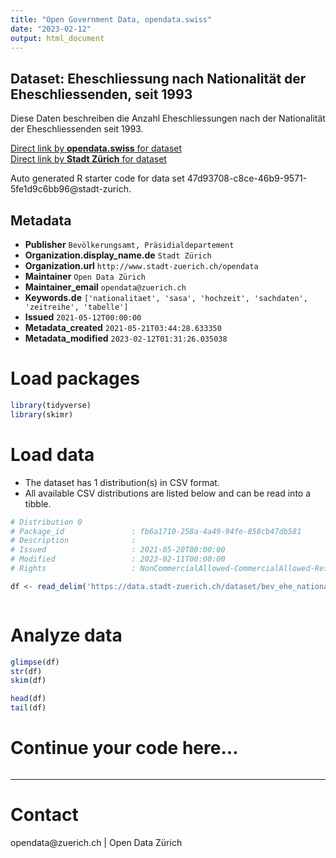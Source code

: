 ```yaml
---
title: "Open Government Data, opendata.swiss"
date: "2023-02-12"
output: html_document
---
```


## Dataset: Eheschliessung nach Nationalität der Eheschliessenden, seit 1993

Diese Daten beschreiben die Anzahl Eheschliessungen nach der Nationalität der Eheschliessenden seit 1993.

[Direct link by **opendata.swiss** for dataset](https://opendata.swiss/de/dataset/eheschliessung-nach-nationalitat-der-eheschliessenden-seit-1993)<br>
[Direct link by **Stadt Zürich** for dataset](https://data.stadt-zuerich.ch/dataset/bev_ehe_nationalitaet_od3305)

Auto generated R starter code for data set 47d93708-c8ce-46b9-9571-5fe1d9c6bb96@stadt-zurich.

## Metadata

- **Publisher** `Bevölkerungsamt, Präsidialdepartement`
- **Organization.display_name.de** `Stadt Zürich`
- **Organization.url** `http://www.stadt-zuerich.ch/opendata`
- **Maintainer** `Open Data Zürich`
- **Maintainer_email** `opendata@zuerich.ch`
- **Keywords.de** `['nationalitaet', 'sasa', 'hochzeit', 'sachdaten', 'zeitreihe', 'tabelle']`
- **Issued** `2021-05-12T00:00:00`
- **Metadata_created** `2021-05-21T03:44:28.633350`
- **Metadata_modified** `2023-02-12T01:31:26.035038`


# Load packages

```r

library(tidyverse)
library(skimr)

```

# Load data

-   The dataset has 1 distribution(s) in CSV format.
-   All available CSV distributions are listed below and can be read into a tibble.

```r

# Distribution 0
# Package_id               : fb6a1710-258a-4a49-94fe-858cb47db581
# Description              : 
# Issued                   : 2021-05-20T00:00:00
# Modified                 : 2023-02-11T00:00:00
# Rights                   : NonCommercialAllowed-CommercialAllowed-ReferenceNotRequired

df <- read_delim('https://data.stadt-zuerich.ch/dataset/bev_ehe_nationalitaet_od3305/download/BEV330OD3305.csv')



```

# Analyze data

```r

glimpse(df)
str(df)
skim(df)

head(df)
tail(df)

```

# Continue your code here...

```r

```

------------------------------------------------------------------------

# Contact

opendata@zuerich.ch | Open Data Zürich
